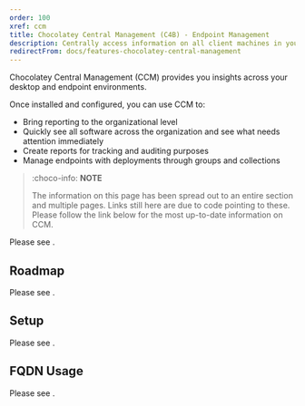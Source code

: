 ```yaml
---
order: 100
xref: ccm
title: Chocolatey Central Management (C4B) - Endpoint Management
description: Centrally access information on all client machines in your environment
redirectFrom: docs/features-chocolatey-central-management
---
```


Chocolatey Central Management (CCM) provides you insights across your desktop and endpoint environments.

Once installed and configured, you can use CCM to:

* Bring reporting to the organizational level
* Quickly see all software across the organization and see what needs attention immediately
* Create reports for tracking and auditing purposes
* Manage endpoints with deployments through groups and collections

> :choco-info: **NOTE**
>
> The information on this page has been spread out to an entire section and multiple pages. Links still here are due to code pointing to these. Please follow the link below for the most up-to-date information on CCM.

Please see <Xref title="Chocolatey Central Management" value="central-management" />.

## Roadmap

Please see <Xref title="Chocolatey Central Management" value="central-management" anchor="roadmap" />.

## Setup

Please see <Xref title="Central Management Setup" value="ccm-setup" />.

## FQDN Usage

Please see <Xref title="Central Management Service Setup" value="ccm-service" anchor="fqdn-usage" />.
